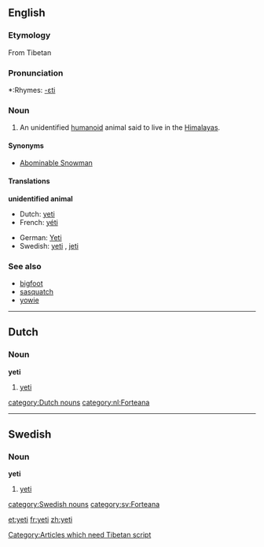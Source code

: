 {{see|Yeti|yéti}}
==English==

===Etymology===
From Tibetan [[Category:Articles which need Tibetan script]]

===Pronunciation===
*:Rhymes: [[Rhymes:English:-ɛti|-ɛti]]

===Noun===
{{en-noun}}

# An unidentified [[humanoid]] animal said to live in the [[Himalayas]].

====Synonyms====
*[[Abominable Snowman]]

====Translations====
'''unidentified animal'''
{{top}}
*Dutch: [[#Dutch|yeti]] {{m}}
*French: [[yéti]] {{m}}
{{mid}}
*German: [[Yeti]] {{m}}
*Swedish: [[#Swedish|yeti]] {{c}}, [[jeti]] {{c}}
{{bottom}}

===See also===
*[[bigfoot]]
*[[sasquatch]]
*[[yowie]]


----

==Dutch==

===Noun===
'''yeti''' {{m}}

# [[yeti#English|yeti]]

[[category:Dutch nouns]]
[[category:nl:Forteana]]
----

==Swedish==

===Noun===
'''yeti''' {{c}}

# [[yeti#English|yeti]]

[[category:Swedish nouns]]
[[category:sv:Forteana]]

[[et:yeti]]
[[fr:yeti]]
[[zh:yeti]]